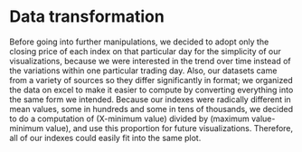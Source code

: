 # Data transformation




Before going into further manipulations, we decided to adopt only the closing price of each index on that particular day for the simplicity of our visualizations, because we were interested in the trend over time instead of the variations within one particular trading day. Also, our datasets came from a variety of sources so they differ significantly in format; we organized the data on excel to make it easier to compute by converting everything into the same form we intended. Because our indexes were radically different in mean values, some in hundreds and some in tens of thousands, we decided to do a computation of (X-minimum value) divided by (maximum value-minimum value), and use this proportion for future visualizations. Therefore, all of our indexes could easily fit into the same plot.
